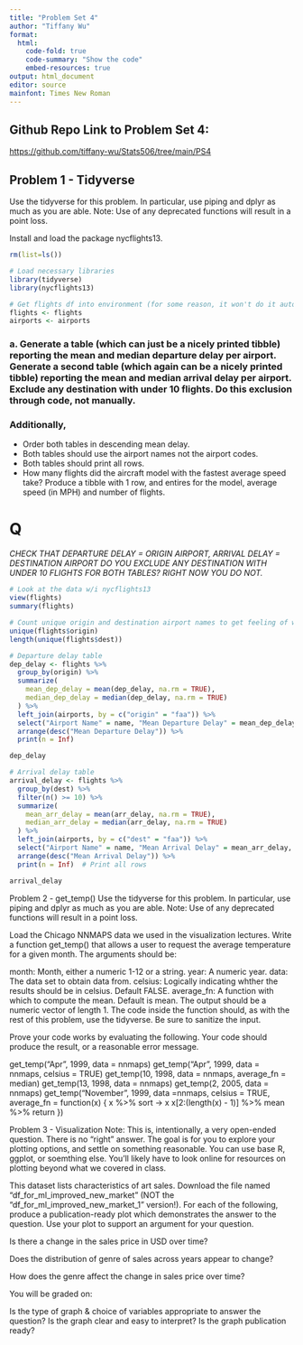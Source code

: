 ```yaml
---
title: "Problem Set 4"
author: "Tiffany Wu"
format: 
  html:
    code-fold: true
    code-summary: "Show the code"
    embed-resources: true
output: html_document
editor: source
mainfont: Times New Roman
---
```


## Github Repo Link to Problem Set 4:
[https://github.com/tiffany-wu/Stats506/tree/main/PS4](https://github.com/tiffany-wu/Stats506/tree/main/PS4) 

## Problem 1 - Tidyverse

Use the tidyverse for this problem. In particular, use piping and dplyr as much as you are able. Note: Use of any deprecated functions will result in a point loss.

Install and load the package nycflights13.

```r
rm(list=ls()) 

# Load necessary libraries
library(tidyverse)
library(nycflights13)

# Get flights df into environment (for some reason, it won't do it automatically after loading library)
flights <- flights
airports <- airports
```


### a. Generate a table (which can just be a nicely printed tibble) reporting the mean and median departure delay per airport. Generate a second table (which again can be a nicely printed tibble) reporting the mean and median arrival delay per airport. Exclude any destination with under 10 flights. Do this exclusion through code, not manually.

### Additionally,

* Order both tables in descending mean delay.
* Both tables should use the airport names not the airport codes.
* Both tables should print all rows.
* How many flights did the aircraft model with the fastest average speed take? Produce a tibble with 1 row, and entires for the model, average speed (in MPH) and number of flights.

# Q
*CHECK THAT DEPARTURE DELAY = ORIGIN AIRPORT, ARRIVAL DELAY = DESTINATION AIRPORT*
*DO YOU EXCLUDE ANY DESTINATION WITH UNDER 10 FLIGHTS FOR BOTH TABLES? RIGHT NOW YOU DO NOT.*

```r
# Look at the data w/i nycflights13
view(flights)
summary(flights)

# Count unique origin and destination airport names to get feeling of what table should look like
unique(flights$origin)
length(unique(flights$dest))

# Departure delay table
dep_delay <- flights %>%
  group_by(origin) %>%
  summarize(
    mean_dep_delay = mean(dep_delay, na.rm = TRUE),
    median_dep_delay = median(dep_delay, na.rm = TRUE)
  ) %>%
  left_join(airports, by = c("origin" = "faa")) %>%
  select("Airport Name" = name, "Mean Departure Delay" = mean_dep_delay, "Median Departure Delay" = median_dep_delay) %>%
  arrange(desc("Mean Departure Delay")) %>%
  print(n = Inf)

dep_delay

# Arrival delay table
arrival_delay <- flights %>%
  group_by(dest) %>%
  filter(n() >= 10) %>%
  summarize(
    mean_arr_delay = mean(arr_delay, na.rm = TRUE),
    median_arr_delay = median(arr_delay, na.rm = TRUE)
  ) %>%
  left_join(airports, by = c("dest" = "faa")) %>%
  select("Airport Name" = name, "Mean Arrival Delay" = mean_arr_delay, "Median Arrival Delay" = median_arr_delay) %>%
  arrange(desc("Mean Arrival Delay")) %>%
  print(n = Inf)  # Print all rows

arrival_delay

```


Problem 2 - get_temp()
Use the tidyverse for this problem. In particular, use piping and dplyr as much as you are able. Note: Use of any deprecated functions will result in a point loss.

Load the Chicago NNMAPS data we used in the visualization lectures. Write a function get_temp() that allows a user to request the average temperature for a given month. The arguments should be:

month: Month, either a numeric 1-12 or a string.
year: A numeric year.
data: The data set to obtain data from.
celsius: Logically indicating whther the results should be in celsius. Default FALSE.
average_fn: A function with which to compute the mean. Default is mean.
The output should be a numeric vector of length 1. The code inside the function should, as with the rest of this problem, use the tidyverse. Be sure to sanitize the input.

Prove your code works by evaluating the following. Your code should produce the result, or a reasonable error message.

get_temp("Apr", 1999, data = nnmaps)
get_temp("Apr", 1999, data = nnmaps, celsius = TRUE)
get_temp(10, 1998, data = nnmaps, average_fn = median)
get_temp(13, 1998, data = nnmaps)
get_temp(2, 2005, data = nnmaps)
get_temp("November", 1999, data =nnmaps, celsius = TRUE,
         average_fn = function(x) {
           x %>% sort -> x
           x[2:(length(x) - 1)] %>% mean %>% return
         })

Problem 3 - Visualization
Note: This is, intentionally, a very open-ended question. There is no “right” answer. The goal is for you to explore your plotting options, and settle on something reasonable. You can use base R, ggplot, or soemthing else. You’ll likely have to look online for resources on plotting beyond what we covered in class.

This dataset lists characteristics of art sales. Download the file named “df_for_ml_improved_new_market” (NOT the “df_for_ml_improved_new_market_1” version!). For each of the following, produce a publication-ready plot which demonstrates the answer to the question. Use your plot to support an argument for your question.

Is there a change in the sales price in USD over time?

Does the distribution of genre of sales across years appear to change?

How does the genre affect the change in sales price over time?

You will be graded on:

Is the type of graph & choice of variables appropriate to answer the question?
Is the graph clear and easy to interpret?
Is the graph publication ready?













